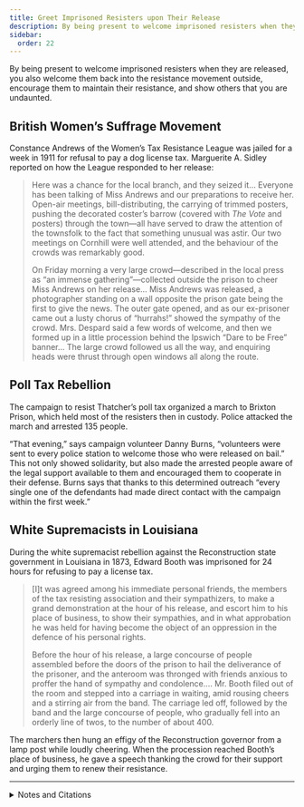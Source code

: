```yaml
---
title: Greet Imprisoned Resisters upon Their Release
description: By being present to welcome imprisoned resisters when they are released, you also welcome them back into the resistance movement.
sidebar:
  order: 22
---
```


By being present to welcome imprisoned resisters when they are released, you also welcome them back into the resistance movement outside, encourage them to maintain their resistance, and show others that you are undaunted.

## <Badge text="Example" size="medium" /> British Women’s Suffrage Movement

Constance Andrews of the Women’s Tax Resistance League was jailed for a week in 1911 for refusal to pay a dog license tax.
Marguerite A. Sidley reported on how the League responded to her release:

> Here was a chance for the local branch, and they seized it…
> Everyone has been talking of Miss Andrews and our preparations to receive her.
> Open-air meetings, bill-distributing, the carrying of trimmed posters, pushing the decorated coster’s barrow (covered with <i>The Vote</i> and posters) through the town—all have served to draw the attention of the townsfolk to the fact that something unusual was astir.
> Our two meetings on Cornhill were well attended, and the behaviour of the crowds was remarkably good.
>
> On Friday morning a very large crowd—described in the local press as “an immense gathering”—collected outside the prison to cheer Miss Andrews on her release…
> Miss Andrews was released, a photographer standing on a wall opposite the prison gate being the first to give the news.
> The outer gate opened, and as our ex-prisoner came out a lusty chorus of “hurrahs!” showed the sympathy of the crowd.
> Mrs. Despard said a few words of welcome, and then we formed up in a little procession behind the Ipswich “Dare to be Free” banner…
> The large crowd followed us all the way, and enquiring heads were thrust through open windows all along the route.

## <Badge text="Example" size="medium" /> Poll Tax Rebellion

The campaign to resist Thatcher’s poll tax organized a march to Brixton Prison, which held most of the resisters then in custody.
Police attacked the march and arrested 135 people.

“That evening,” says campaign volunteer Danny Burns, “volunteers were sent to every police station to welcome those who were released on bail.”
This not only showed solidarity, but also made the arrested people aware of the legal support available to them and encouraged them to cooperate in their defense.
Burns says that thanks to this determined outreach “every single one of the defendants had made direct contact with the campaign within the first week.”

## <Badge text="Example" size="medium" /> White Supremacists in Louisiana

During the white supremacist rebellion against the Reconstruction state government in Louisiana in 1873, Edward Booth was imprisoned for 24 hours for refusing to pay a license tax.

> [I]t was agreed among his immediate personal friends, the members of the tax resisting association and their sympathizers, to make a grand demonstration at the hour of his release, and escort him to his place of business, to show their sympathies, and in what approbation he was held for having become the object of an oppression in the defence of his personal rights.
>
> Before the hour of his release, a large concourse of people assembled before the doors of the prison to hail the deliverance of the prisoner, and the anteroom was thronged with friends anxious to proffer the hand of sympathy and condolence.…
> Mr. Booth filed out of the room and stepped into a carriage in waiting, amid rousing cheers and a stirring air from the band.
> The carriage led off, followed by the band and the large concourse of people, who gradually fell into an orderly line of twos, to the number of about 400.

The marchers then hung an effigy of the Reconstruction governor from a lamp post while loudly cheering.
When the procession reached Booth’s place of business, he gave a speech thanking the crowd for their support and urging them to renew their resistance.

<Aside type="wikipedia" title="Wikipedia">
  <WikipediaBadge title="Women’s Tax Resistance League" url="https://en.wikipedia.org/wiki/Women%27s_Tax_Resistance_League" />
  <WikipediaBadge title="Charlotte Despard" />
  <WikipediaBadge title="Poll tax (Great Britain)" />
  <WikipediaBadge title="Reconstruction era" />
</Aside>

---

<details>
<summary>Notes and Citations</summary>

* [“Miss Andrews Released”](https://news.google.com/newspapers?id=OeI6AAAAIBAJ&sjid=6ikMAAAAIBAJ&pg=6132,4577299) <i>The Vote</i> 3 June 1911, p. 71
* Burns, Danny [<i>Poll Tax Rebellion</i>](https://libcom.org/article/poll-tax-rebellion-danny-burns) AK Press (1992), p. 125
* [“The Release of Mr. Edward Booth”](https://web.archive.org/web/20130619232621/http://chroniclingamerica.loc.gov/lccn/sn84027008/1873-04-23/ed-1/seq-3.pdf) <i>The Daily Phœnix</i> (Colombia, South Carolina) 23 April 1873, p. 3

</details>
